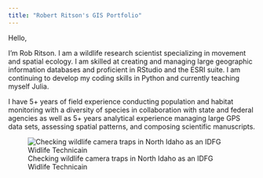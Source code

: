 ```yaml
---
title: "Robert Ritson's GIS Portfolio"
---
```


Hello, 

I'm Rob Ritson. I am a wildlife research scientist specializing in movement and spatial ecology. I am skilled at creating and managing large geographic information databases and proficient in RStudio and the ESRI suite. I am continuing to develop my coding skills in Python and currently teaching myself Julia.

I have 5+ years of field experience conducting population and habitat monitoring with a diversity of species in collaboration with state and federal agencies as well as 5+ years analytical experience managing large GPS data sets, assessing spatial patterns, and composing scientific manuscripts. 



![Checking wildlife camera traps in North Idaho as an IDFG Widlife Technicain](_images/IMG_20200524_103402736.jpg)

